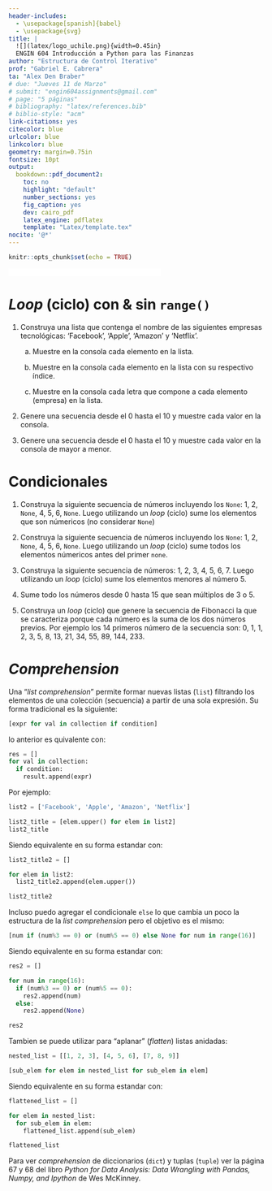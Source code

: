 ```yaml
---
header-includes:
  - \usepackage[spanish]{babel}
  - \usepackage{svg}
title: |
  ![](latex/logo_uchile.png){width=0.45in}  
  ENGIN 604 Introducción a Python para las Finanzas
author: "Estructura de Control Iterativo"
prof: "Gabriel E. Cabrera"
ta: "Alex Den Braber"
# due: "Jueves 11 de Marzo"
# submit: "engin604assignments@gmail.com"
# page: "5 páginas"
# bibliography: "latex/references.bib"
# biblio-style: "acm"
link-citations: yes
citecolor: blue
urlcolor: blue
linkcolor: blue
geometry: margin=0.75in
fontsize: 10pt
output: 
  bookdown::pdf_document2:
    toc: no
    highlight: "default"
    number_sections: yes
    fig_caption: yes
    dev: cairo_pdf
    latex_engine: pdflatex
    template: "Latex/template.tex"
nocite: '@*'
---
```


```r
knitr::opts_chunk$set(echo = TRUE)
```

[![Open In Colab](Latex/colab-badge.pdf){height=15px }](https://colab.research.google.com/drive/12k65hDIjtIq_MeytND6zgAtPAy5y0xgu?usp=sharing)

# *Loop* (ciclo) con & sin `range()`

1. Construya una lista que contenga el nombre de las siguientes empresas tecnológicas: 'Facebook', 'Apple', 'Amazon' y 'Netflix'.

    a. Muestre en la consola cada elemento en la lista.

    b. Muestre en la consola cada elemento en la lista con su respectivo índice.

    c. Muestre en la consola cada letra que compone a cada elemento (empresa) en la lista.
    
2. Genere una secuencia desde el 0 hasta el 10 y muestre cada valor en la consola.

3. Genere una secuencia desde el 0 hasta el 10 y muestre cada valor en la consola de mayor a menor.

# Condicionales

1. Construya la siguiente secuencia de números incluyendo los `None`: 1, 2, `None`, 4, 5, 6, `None`. Luego utilizando un *loop* (ciclo) sume los elementos que son númericos (no considerar `None`)

2. Construya la siguiente secuencia de números incluyendo los `None`: 1, 2, `None`, 4, 5, 6, `None`. Luego utilizando un *loop* (ciclo) sume todos los elementos númericos antes del primer `none`.

3. Construya la siguiente secuencia de números: 1, 2, 3, 4, 5, 6, 7. Luego utilizando un *loop* (ciclo) sume los elementos menores al número 5.

4. Sume todo los números desde 0 hasta 15 que sean múltiplos de 3 o 5.

5. Construya un *loop* (ciclo) que genere la secuencia de Fibonacci la que se caracteriza porque cada número es la suma de los dos números previos. Por ejemplo los 14 primeros número de la secuencia son: 0, 1, 1, 2, 3, 5, 8, 13, 21, 34, 55, 89, 144, 233.

# *Comprehension*


Una "*list comprehension*" permite formar nuevas listas (`list`) filtrando los elementos de una colección (secuencia) a partir de una sola expresión. Su forma tradicional es la siguiente:

```python
[expr for val in collection if condition]
```
lo anterior es quivalente con:

```python
res = []
for val in collection:
  if condition:
    result.append(expr)
```
    
Por ejemplo:    
    
```python
list2 = ['Facebook', 'Apple', 'Amazon', 'Netflix']

list2_title = [elem.upper() for elem in list2]
list2_title 
```

Siendo equivalente en su forma estandar con:

```python
list2_title2 = []

for elem in list2:
  list2_title2.append(elem.upper())

list2_title2
```

Incluso puedo agregar el condicionale `else` lo que cambia un poco la estructura de la *list comprehension* pero el objetivo es el mismo:

```python
[num if (num%3 == 0) or (num%5 == 0) else None for num in range(16)]
```

Siendo equivalente en su forma estandar con:

```python
res2 = []

for num in range(16):
  if (num%3 == 0) or (num%5 == 0):
    res2.append(num)
  else:
    res2.append(None)

res2
```

Tambien se puede utilizar para "aplanar" (*flatten*) listas anidadas:

```python
nested_list = [[1, 2, 3], [4, 5, 6], [7, 8, 9]]

[sub_elem for elem in nested_list for sub_elem in elem]
```

Siendo equivalente en su forma estandar con:

```python
flattened_list = []

for elem in nested_list:
  for sub_elem in elem:
    flattened_list.append(sub_elem)

flattened_list
```

Para ver *comprehension* de diccionarios (`dict`) y tuplas (`tuple`) ver la página 67 y 68 del libro *Python for Data Analysis: Data Wrangling with Pandas, Numpy, and Ipython* de Wes McKinney.